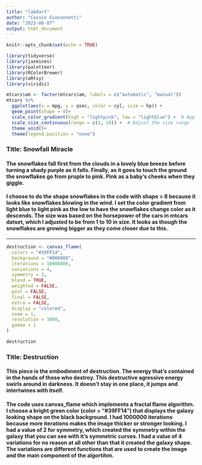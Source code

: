 ```yaml
---
title: "lab8art"
author: "Cassie Giovannetti"
date: "2023-06-07"
output: html_document
---
```


```r
knitr::opts_chunk$set(echo = TRUE)
```

```r
library(tidyverse)
library(jasmines)
library(paletteer)
library(RColorBrewer)
library(aRtsy)
library(viridis)
```


```r
mtcars$am <- factor(mtcars$am, labels = c("automatic", "manual"))
mtcars %>%
  ggplot(aes(x = mpg, y = qsec, color = cyl, size = hp)) + 
  geom_point(shape = 8)+
  scale_color_gradient(high = "lightpink", low = "lightblue") +  # Apply a gradient color scale
  scale_size_continuous(range = c(1, 10)) +  # Adjust the size range
  theme_void()+
  theme(legend.position = "none") 
```


### Title: Snowfall Miracle

#### The snowflakes fall first from the clouds in a lovely blue breeze before turning a shady purple as it falls. Finally, as it goes to touch the ground the snowflakes go from pruple to pink. Pink as a baby's cheeks when they giggle.

#### I choose to do the shape snowflakes in the code with shape = 8 because it looks like snowflakes blowing in the wind. I set the color gradient from light blue to light pink as the low to have the snowflakes change color as it descends. The size was based on the horsepower of the cars in mtcars datset, which I adjusted to be from 1 to 10 in size. It looks as though the snowflakes are growing bigger as they come closer due to this.

-----

```r
destruction <- canvas_flame(
  colors = "#39FF14",
  background = "#000000",
  iterations = 10000000,
  variations = 4,
  symmetry = 2,
  blend = TRUE,
  weighted = FALSE,
  post = FALSE,
  final = FALSE,
  extra = FALSE,
  display = "colored",
  zoom = 1,
  resolution = 1000,
  gamma = 1
)
```



```r
destruction
```

### Title: Destruction

#### This piece is the embodiment of destruction. The energy that's contained in the hands of those who destroy. This destructive agressive energy swirls around in darkness. It doesn't stay in one place, it jumps and intertwines with itself.

#### The code uses canvas_flame which implements a fractal flame algorithm. I choose a bright green color (color = "#39FF14") that displays the galaxy looking shape on the black background. I had 1000000 iterations because more iterations makes the image thicker or stronger looking. I had a value of 2 for symmetry, which created the symmetry within the galaxy that you can see with it's symmetric curves. I had a value of 4 variations for no reason at all other than that it created the galaxy shape. The variations are different functions that are used to create the image and the main component of the algortihm. 
